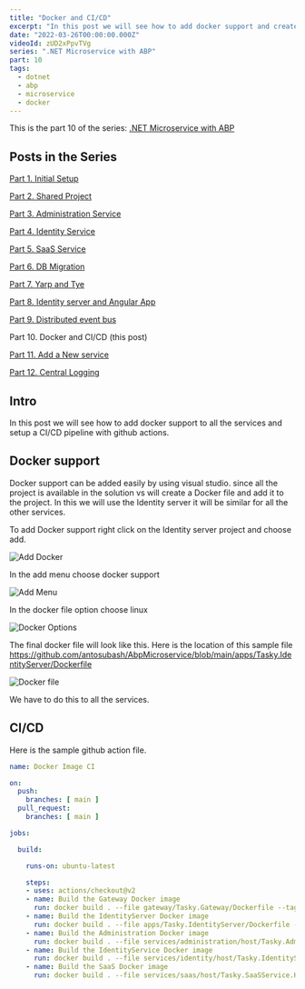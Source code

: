 ```yaml
---
title: "Docker and CI/CD"
excerpt: "In this post we will see how to add docker support and create a CI/CD with github actions"
date: "2022-03-26T00:00:00.000Z"
videoId: zUD2xPpvTVg 
series: ".NET Microservice with ABP"
part: 10
tags:
  - dotnet
  - abp
  - microservice
  - docker
---
```


This is the part 10 of the series: [.NET Microservice with ABP](/posts/abp-microservice-series)

## Posts in the Series

[Part 1. Initial Setup](/posts/netcore-microservice-with-abp-init-part-1)

[Part 2. Shared Project](/posts/netcore-microservice-with-abp-shared-project-part-2)

[Part 3. Administration Service](/posts/netcore-microservice-with-abp-administration-services-part-3)

[Part 4. Identity Service](/posts/netcore-microservice-with-abp-identity-services-part-4)

[Part 5. SaaS Service](/posts/netcore-microservice-with-abp-saas-services-part-5)

[Part 6. DB Migration](/posts/netcore-microservice-with-abp-db-migration-part-6)

[Part 7. Yarp and Tye](/posts/netcore-microservice-with-abp-yarp-and-tye-part-7)

[Part 8. Identity server and Angular App](/posts/netcore-microservice-with-abp-identity-server-and-angular-part-8)

[Part 9. Distributed event bus](/posts/netcore-microservice-with-abp-distributed-event-bus-part-9)

Part 10. Docker and CI/CD (this post)

[Part 11. Add a New service](/posts/netcore-microservice-with-abp-add-new-service-part-11)

[Part 12. Central Logging](/posts/netcore-microservice-with-abp-add-central-logging-part-12)


<YoutubeVideo videoId={props.videoId} />

<TOCInline toc={props.toc} asDisclosure />

## Intro

In this post we will see how to add docker support to all the services and setup a CI/CD pipeline with github actions.

## Docker support

Docker support can be added easily by using visual studio. since all the project is available in the solution vs will create a Docker file and add it to the project. In this we will use the Identity server it will be similar for all the other services.

To add Docker support right click on the Identity server project and choose add.

![Add Docker](https://raw.githubusercontent.com/antosubash/images/main/assets/posts/microservice/part10/docker0.png)

In the add menu choose docker support

![Add Menu](https://raw.githubusercontent.com/antosubash/images/main/assets/posts/microservice/part10/docker1.png)

In the docker file option choose linux

![Docker Options](https://raw.githubusercontent.com/antosubash/images/main/assets/posts/microservice/part10/docker2.png)

The final docker file will look like this. Here is the location of this sample file https://github.com/antosubash/AbpMicroservice/blob/main/apps/Tasky.IdentityServer/Dockerfile

![Docker file](https://raw.githubusercontent.com/antosubash/images/main/assets/posts/microservice/part10/docker3.png)

We have to do this to all the services.

## CI/CD

Here is the sample github action file.

```yaml
name: Docker Image CI

on:
  push:
    branches: [ main ]
  pull_request:
    branches: [ main ]

jobs:

  build:

    runs-on: ubuntu-latest

    steps:
    - uses: actions/checkout@v2
    - name: Build the Gateway Docker image
      run: docker build . --file gateway/Tasky.Gateway/Dockerfile --tag gateway:dev
    - name: Build the IdentityServer Docker image
      run: docker build . --file apps/Tasky.IdentityServer/Dockerfile --tag identityserver:dev
    - name: Build the Administration Docker image
      run: docker build . --file services/administration/host/Tasky.AdministrationService.HttpApi.Host/Dockerfile --tag administration:dev
    - name: Build the IdentityService Docker image
      run: docker build . --file services/identity/host/Tasky.IdentityService.HttpApi.Host/Dockerfile --tag identityservice:dev
    - name: Build the SaaS Docker image
      run: docker build . --file services/saas/host/Tasky.SaaSService.HttpApi.Host/Dockerfile --tag saas:dev
```
